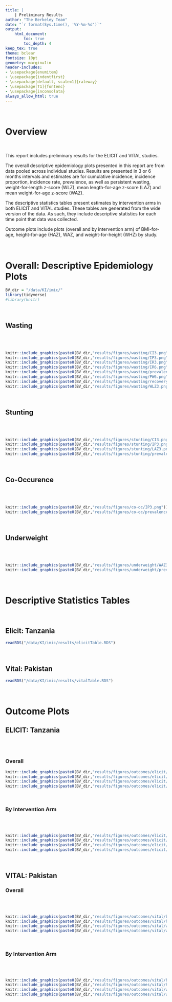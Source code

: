 ```yaml
---
title: | 
    | Preliminary Results
author: "The Berkeley Team"
date: "`r format(Sys.time(), '%Y-%m-%d')`"
output: 
    html_document:
        toc: true
        toc_depth: 4
keep_tex: true
theme: bclear
fontsize: 10pt
geometry: margin=1in
header-includes:
- \usepackage{enumitem}
- \usepackage{indentfirst}
- \usepackage[default, scale=1]{raleway}
- \usepackage[T1]{fontenc}
- \usepackage{inconsolata}
always_allow_html: true
---
```


<br>

# Overview

<br>

This report includes preliminary results for the ELICIT and VITAL studies.

The overall descriptive epidemiology plots presented in this report are from data pooled across individual studies. Results are presented in 3 or 6 months intervals and estimates are for cumulative incidence, incidence proportion, incidence rate, prevalence, as well as persistent wasting, weight-for-length z-score (WLZ), mean length-for-age z-score (LAZ) and mean weight-for-age z-score (WAZ).

The descriptive statistics tables present estimates by intervention arms in both ELICIT and VITAL studies. These tables are generated from the wide version of the data. As such, they include descriptive statistics for each time point that data was collected.

Outcome plots include plots (overall and by intervention arm) of BMI-for-age, height-for-age (HAZ), WAZ, and weight-for-height (WHZ) by study.

<br>

# Overall: Descriptive Epidemiology Plots

```r
BV_dir = "/data/KI/imic/"
library(tidyverse)
#library(knitr)
```

<br>

## Wasting

<br>
<br>

```r
knitr::include_graphics(paste0(BV_dir,"results/figures/wasting/CI3.png"))
knitr::include_graphics(paste0(BV_dir,"results/figures/wasting/IP3.png"))
knitr::include_graphics(paste0(BV_dir,"results/figures/wasting/IR3.png"))
knitr::include_graphics(paste0(BV_dir,"results/figures/wasting/IR6.png"))
knitr::include_graphics(paste0(BV_dir,"results/figures/wasting/prevalence3.png"))
knitr::include_graphics(paste0(BV_dir,"results/figures/wasting/PW6.png"))
knitr::include_graphics(paste0(BV_dir,"results/figures/wasting/recovery6.png"))
knitr::include_graphics(paste0(BV_dir,"results/figures/wasting/WLZ3.png"))
```

<br>

## Stunting

<br>
<br>

```r
knitr::include_graphics(paste0(BV_dir,"results/figures/stunting/CI3.png"))
knitr::include_graphics(paste0(BV_dir,"results/figures/stunting/IP3.png"))
knitr::include_graphics(paste0(BV_dir,"results/figures/stunting/LAZ3.png"))
knitr::include_graphics(paste0(BV_dir,"results/figures/stunting/prevalence3.png"))
```

<br>

## Co-Occurence

<br>
<br>

```r
knitr::include_graphics(paste0(BV_dir,"results/figures/co-oc/IP3.png"))
knitr::include_graphics(paste0(BV_dir,"results/figures/co-oc/prevalence3.png"))
```

<br>

## Underweight

<br>
<br>

```r
knitr::include_graphics(paste0(BV_dir,"results/figures/underweight/WAZ3.png"))
knitr::include_graphics(paste0(BV_dir,"results/figures/underweight/prevalence3.png"))
```

<br>

# Descriptive Statistics Tables
<br>

## Elicit: Tanzania
```r
readRDS("/data/KI/imic/results/elicitTable.RDS")
```

<br>

## Vital: Pakistan
```r
readRDS("/data/KI/imic/results/vitalTable.RDS")
```

<br>

# Outcome Plots

## ELICIT: Tanzania

<br>
<br>

### Overall
```r
knitr::include_graphics(paste0(BV_dir,"results/figures/outcomes/elicit/bazE.png"))
knitr::include_graphics(paste0(BV_dir,"results/figures/outcomes/elicit/hazE.png"))
knitr::include_graphics(paste0(BV_dir,"results/figures/outcomes/elicit/wazE.png"))
knitr::include_graphics(paste0(BV_dir,"results/figures/outcomes/elicit/whzE.png"))
```

<br>

### By Intervention Arm

<br>
<br>

```r
knitr::include_graphics(paste0(BV_dir,"results/figures/outcomes/elicit/bazE-4.png"))
knitr::include_graphics(paste0(BV_dir,"results/figures/outcomes/elicit/hazE-4.png"))
knitr::include_graphics(paste0(BV_dir,"results/figures/outcomes/elicit/wazE-4.png"))
knitr::include_graphics(paste0(BV_dir,"results/figures/outcomes/elicit/whzE-4.png"))
```

<br>

## VITAL: Pakistan

### Overall

<br>
<br>

```r
knitr::include_graphics(paste0(BV_dir,"results/figures/outcomes/vital/bazV.png"))
knitr::include_graphics(paste0(BV_dir,"results/figures/outcomes/vital/hazV.png"))
knitr::include_graphics(paste0(BV_dir,"results/figures/outcomes/vital/wazV.png"))
knitr::include_graphics(paste0(BV_dir,"results/figures/outcomes/vital/whzV.png"))
```

<br>

### By Intervention Arm

<br>
<br>

```r
knitr::include_graphics(paste0(BV_dir,"results/figures/outcomes/vital/bazV-3.png"))
knitr::include_graphics(paste0(BV_dir,"results/figures/outcomes/vital/hazV-3.png"))
knitr::include_graphics(paste0(BV_dir,"results/figures/outcomes/vital/wazV-3.png"))
knitr::include_graphics(paste0(BV_dir,"results/figures/outcomes/vital/whzV-3.png"))
```











